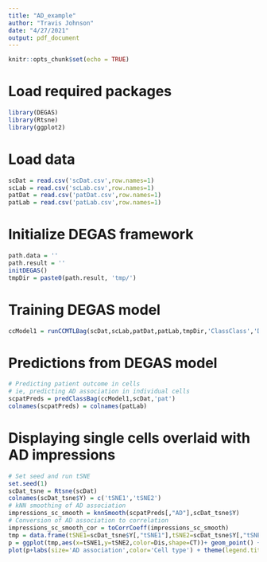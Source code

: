 ```yaml
---
title: "AD_example"
author: "Travis Johnson"
date: "4/27/2021"
output: pdf_document
---
```


```r
knitr::opts_chunk$set(echo = TRUE)
```

# Load required packages
```r
library(DEGAS)
library(Rtsne)
library(ggplot2)
```

# Load data
```r
scDat = read.csv('scDat.csv',row.names=1)
scLab = read.csv('scLab.csv',row.names=1)
patDat = read.csv('patDat.csv',row.names=1)
patLab = read.csv('patLab.csv',row.names=1)
```

# Initialize DEGAS framework
```r
path.data = ''
path.result = ''
initDEGAS()
tmpDir = paste0(path.result, 'tmp/')
```

# Training DEGAS model
```r
ccModel1 = runCCMTLBag(scDat,scLab,patDat,patLab,tmpDir,'ClassClass','DenseNet',3,5)
```

# Predictions from DEGAS model
```r
# Predicting patient outcome in cells
# ie, predicting AD association in individual cells
scpatPreds = predClassBag(ccModel1,scDat,'pat')
colnames(scpatPreds) = colnames(patLab)
```

# Displaying single cells overlaid with AD impressions
```r
# Set seed and run tSNE
set.seed(1)
scDat_tsne = Rtsne(scDat)
colnames(scDat_tsne$Y) = c('tSNE1','tSNE2')
# kNN smoothing of AD association
impressions_sc_smooth = knnSmooth(scpatPreds[,"AD"],scDat_tsne$Y)
# Conversion of AD association to correlation
impressions_sc_smooth_cor = toCorrCoeff(impressions_sc_smooth)
tmp = data.frame(tSNE1=scDat_tsne$Y[,"tSNE1"],tSNE2=scDat_tsne$Y[,"tSNE2"],Dis=impressions_sc_smooth_cor,CT=fromOneHot(scLab))
p = ggplot(tmp,aes(x=tSNE1,y=tSNE2,color=Dis,shape=CT))+ geom_point() + scale_color_gradient2(low = "black",mid="lavender",high="red")
plot(p+labs(size='AD association',color='Cell type') + theme(legend.title=element_text(size=rel(1)),legend.text=element_text(size=rel(1)),axis.title=element_text(size=rel(1)),axis.text.x=element_text(size=rel(1)),axis.text.y=element_text(size=rel(1))))

```










